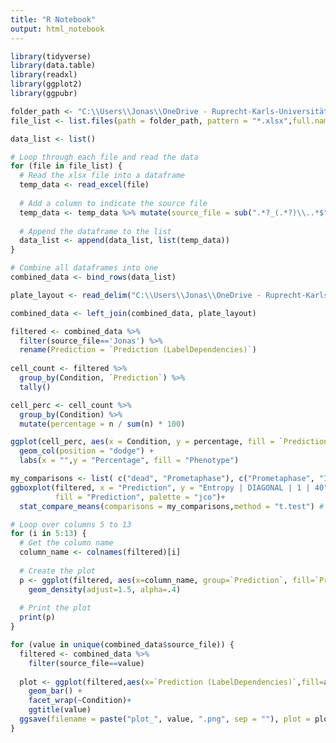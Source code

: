 ```yaml
---
title: "R Notebook"
output: html_notebook
---
```




```r
library(tidyverse)
library(data.table)
library(readxl)
library(ggplot2)
library(ggpubr)
```

```r
folder_path <- "C:\\Users\\Jonas\\OneDrive - Ruprecht-Karls-Universität Heidelberg\\Omics"
file_list <- list.files(path = folder_path, pattern = "*.xlsx",full.names = TRUE)

data_list <- list()

# Loop through each file and read the data
for (file in file_list) {
  # Read the xlsx file into a dataframe
  temp_data <- read_excel(file)
  
  # Add a column to indicate the source file
  temp_data <- temp_data %>% mutate(source_file = sub(".*?_(.*?)\\..*$", "\\1", basename(file)))
  
  # Append the dataframe to the list
  data_list <- append(data_list, list(temp_data))
}

# Combine all dataframes into one
combined_data <- bind_rows(data_list)

plate_layout <- read_delim("C:\\Users\\Jonas\\OneDrive - Ruprecht-Karls-Universität Heidelberg\\Omics\\plate_layout.csv",delim = ";")

combined_data <- left_join(combined_data, plate_layout)
```
```r
filtered <- combined_data %>%
  filter(source_file=='Jonas') %>%
  rename(Prediction = `Prediction (LabelDependencies)`)
  
cell_count <- filtered %>%
  group_by(Condition, `Prediction`) %>%
  tally()

cell_perc <- cell_count %>%
  group_by(Condition) %>%
  mutate(percentage = n / sum(n) * 100)
```

```r
ggplot(cell_perc, aes(x = Condition, y = percentage, fill = `Prediction`)) + 
  geom_col(position = "dodge") + 
  labs(x = "",y = "Percentage", fill = "Phenotype")
```

```r
my_comparisons <- list( c("dead", "Prometaphase"), c("Prometaphase", "Interphase"), c("dead", "Interphase") )
ggboxplot(filtered, x = "Prediction", y = "Entropy | DIAGONAL | 1 | 40",
          fill = "Prediction", palette = "jco")+ 
  stat_compare_means(comparisons = my_comparisons,method = "t.test") # Add pairwise comparisons p-value
```

```r
# Loop over columns 5 to 13
for (i in 5:13) {
  # Get the column name
  column_name <- colnames(filtered)[i]
  
  # Create the plot
  p <- ggplot(filtered, aes(x=column_name, group=`Prediction`, fill=`Prediction`)) +
    geom_density(adjust=1.5, alpha=.4)
  
  # Print the plot
  print(p)
}

```


```r
for (value in unique(combined_data$source_file)) {
  filtered <- combined_data %>%
    filter(source_file==value)
  
  plot <- ggplot(filtered,aes(x=`Prediction (LabelDependencies)`,fill=as.factor(`Prediction (LabelDependencies)`))) + 
    geom_bar() + 
    facet_wrap(~Condition)+
    ggtitle(value)
  ggsave(filename = paste("plot_", value, ".png", sep = ""), plot = plot)
}
```

